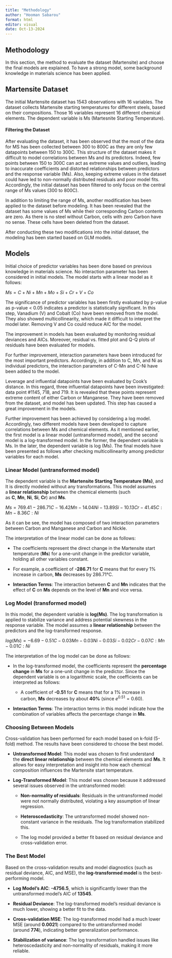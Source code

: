 ```yaml
---
title: "Methodology"
author: "Hooman Sabarou"
format: html
editor: visual
date: Oct-13-2024
---
```


## Methodology

In this section, the method to evaluate the dataset (Martensite) and choose the final models are explained. To have a strong model, some background knowledge in materials science has been applied.

## Martensite Dataset

The initial Martensite dataset has 1543 observations with 16 variables. The dataset collects Martensite starting temperatures for different steels, based on their compositions. Those 16 variables represent 16 different chemical elements. The dependent variable is Ms (Martesnite Starting Temperature).

#### Filtering the Dataset

After evaluating the dataset, it has been observed that the most of the data for MS has been collected between 300 to 800C as they are only few datapoints between 150 to 300C. This structure of the dataset makes it difficult to model correlations between Ms and its predictors. Indeed, few points between 150 to 300C can act as extreme values and outliers, leading to inaccurate coefficients and distorted relationships between predictors and the response variable (Ms). Also, keeping extreme values in the dataset could have led to non-normally distributed residuals and poor model fits. Accordingly, the initial dataset has been filtered to only focus on the central range of Ms values (300 to 800C).

In addition to limiting the range of Ms, another modification has been applied to the dataset before modeling. It has been revealed that the dataset has some values of Ms while their corresponding Carbon contents are zero. As there is no steel without Carbon, cells with zero Carbon have no sense. These cells have been deleted from the dataset.

After conducting these two modifications into the initial dataset, the modeling has been started based on GLM models.

## Models

Initial choice of predictor variables has been done based on previous knowledge in materials science. No interaction parameter has been considered in initial models. The model starts with a linear model as it follows:

$Ms = C + Ni + Mn + Mo + Si + Cr + V + Co$

The significance of predictor variables has been firstly evaluated by p-value as p-value \< 0.05 indicates a predictor is statistically significant. In this step, Vanadium (V) and Cobalt (Co) have been removed from the model. They also showed multicollinearity, which made it difficult to interpret the model later. Removing V and Co could reduce AIC for the model.

The improvement in models has been evaluated by monitoring residual deviances and AICs. Moreover, residual vs. fitted plot and Q-Q plots of residuals have been evaluated for models.

For further improvement, interaction parameters have been introduced for the most important predictors. Accordingly, in addition to C, Mn, and Ni as individual predictors, the interaction parameters of C-Mn and C-Ni have been added to the model.

Leverage and influential datapoints have been evaluated by Cook's distance. In this regard, three influential datapoints have been investigated: data point #1145, 718, and 719. It is revealed that these points represent extreme content of either Carbon or Manganese. They have been removed from the dataset, and model has been updated. This step has caused a great improvement in the models.

Further improvement has been achieved by considering a log model. Accordingly, two different models have been developed to capture correlations between Ms and chemical elements. As it mentioned earlier, the first model is a linear model (untransformed model), and the second model is a log-transformed model. In the former, the dependent variable is Ms. In the later, the dependent variable is log (Ms). The final models have been presented as follows after checking multicollinearity among predictor variables for each model.

### Linear Model (untransformed model)

The dependent variable is the **Martensite Starting Temperature (Ms)**, and It is directly modeled without any transformations. This model assumes a **linear relationship** between the chemical elements (such as **C**, **Mn**, **Ni**, **Si**, **Cr**) and **Ms**.

$Ms = 769.41 -286.71 C -16.42 Mn -14.04 Ni - 13.89 Si - 10.13Cr -41.45C:Mn - 8.36 C:Ni$

As it can be see, the model has composed of two interaction parameters between Carbon and Manganese and Carbon and Nickle.

The interpretation of the linear model can be done as follows:

-    The coefficients represent the direct change in the Martensite start temperature (**Ms**) for a one-unit change in the predictor variable, holding all other variables constant.

-   For example, a coefficient of **-286.71** for **C** means that for every 1% increase in carbon, **Ms** decreases by 286.71°C.

-   **Interaction Terms**: The interaction between **C** and **Mn** indicates that the effect of **C** on **Ms** depends on the level of **Mn** and vice versa.

### Log Model (transformed model)

In this model, the dependent variable is **log(Ms)**. The log transformation is applied to stabilize variance and address potential skewness in the response variable. The model assumes a **linear relationship** between the predictors and the log-transformed response.

$log(Ms) = -6.69 - 0.51C - 0.03 Mn - 0.03 Ni - 0.03 Si - 0.02Cr - 0.07 C:Mn - 0.01C:Ni$

The interpretation of the log model can be done as follows:

-   In the log-transformed model, the coefficients represent the **percentage change** in **Ms** for a one-unit change in the predictor. Since the dependent variable is on a logarithmic scale, the coefficients can be interpreted as follows:

    -   A coefficient of **-0.51** for **C** means that for a 1% increase in carbon, **Ms** decreases by about **40%** (since $e^{0.51} = 0.60$).

-   **Interaction Terms**: The interaction terms in this model indicate how the combination of variables affects the percentage change in **Ms**.

### Choosing Between Models

Cross-validation has been performed for each model based on k-fold (5-fold) method. The results have been considered to choose the best model.

-   **Untransformed Model**: This model was chosen to first understand the **direct linear relationship** between the chemical elements and **Ms**. It allows for easy interpretation and insight into how each chemical composition influences the Martensite start temperature.

-   **Log-Transformed Model**: This model was chosen because it addressed several issues observed in the untransformed model:

    -   **Non-normality of residuals**: Residuals in the untransformed model were not normally distributed, violating a key assumption of linear regression.

    -   **Heteroscedasticity**: The untransformed model showed non-constant variance in the residuals. The log transformation stabilized this.

    -   The log model provided a better fit based on residual deviance and cross-validation error.

### The Best Model

Based on the cross-validation results and model diagnostics (such as residual deviance, AIC, and MSE), the **log-transformed model** is the best-performing model.

-   **Log Model's AIC**: **-4756.5**, which is significantly lower than the untransformed model's AIC of **13545**.

-   **Residual Deviance**: The log-transformed model's residual deviance is much lower, showing a better fit to the data.

-   **Cross-validation MSE**: The log-transformed model had a much lower MSE (around **0.0021**) compared to the untransformed model (around **774**), indicating better generalization performance.

-   **Stabilization of variance**: The log transformation handled issues like heteroscedasticity and non-normality of residuals, making it more reliable.
